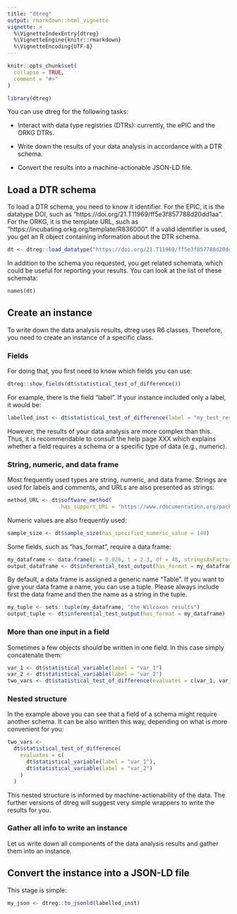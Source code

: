 ```yaml
---
title: "dtreg"
output: rmarkdown::html_vignette
vignette: >
  %\VignetteIndexEntry{dtreg}
  %\VignetteEngine{knitr::rmarkdown}
  %\VignetteEncoding{UTF-8}
---
```


```r
knitr::opts_chunk$set(
  collapse = TRUE,
  comment = "#>"
)
```

```r
library(dtreg)
```
You can use dtreg for the following tasks:

* Interact with data type registries (DTRs): currently, the ePIC and the ORKG DTRs.

* Write down the results of your data analysis in accordance with a DTR schema.

* Convert the results into a machine-actionable JSON-LD file. 

## Load a DTR schema 

To load a DTR schema, you need to know it identifier.
For the EPIC, it is the datatype DOI, such as "https://doi.org/21.T11969/ff5e3f857788d20dd1aa".
For the ORKG, it is the template URL, such as "https://incubating.orkg.org/template/R836000".
If a valid identifier is used, you get an R object containing information about the DTR schema.

```r
dt <- dtreg::load_datatype("https://doi.org/21.T11969/ff5e3f857788d20dd1aa")
```
In addition to the schema you requested, you get related schemata, which could be  useful for reporting your results.
You can look at the list of these schemata:

```r
names(dt)
```
## Create an instance 

To write down the data analysis results, dtreg uses R6 classes. Therefore, you need to create an instance of a specific class.

### Fields 

For doing that, you first need to know which fields you can use: 

```r
dtreg::show_fields(dt$statistical_test_of_difference())
```

For example, there is the field "label". If your instance included only a label, it would be:

```r
labelled_inst <- dt$statistical_test_of_difference(label = "my_test_results")
```

However, the results of your data analysis are more complex than this.
Thus, it is recommendable to consult the help page XXX which explains whether a field requires a schema or a specific type of data (e.g., numeric).  

### String, numeric, and data frame

Most frequently used types are string, numeric, and data frame.
Strings are used for labels and comments, and URLs are also presented as strings:

```r
method_URL <- dt$software_method(
                 has_support_URL = "https://www.rdocumentation.org/packages/stats/versions/3.6.2/topics/wilcox.test")
```

Numeric values are also frequently used:

```r
sample_size <- dt$sample_size(has_specified_numeric_value = 148)
```

Some fields, such as "has_format", require a data frame: 

```r
my_dataframe <- data.frame(p = 0.026, t = 2.3, df = 48, stringsAsFactors = FALSE)
output_dataframe <- dt$inferential_test_output(has_format = my_dataframe)

```

By default, a data frame is assigned a generic name "Table". If you want to give your data frame a name, you can use a tuple. Please always include first the data frame and then the name as a string in the tuple. 

```r
my_tuple <- sets::tuple(my_dataframe, "the Wilcoxon results")
output_tuple <- dt$inferential_test_output(has_format = my_dataframe)
```
### More than one input in a field

Sometimes a few objects should be written in one field.
In this case simply concatenate them:

```r
var_1 <- dt$statistical_variable(label = "var_1")
var_2 <- dt$statistical_variable(label = "var_2")
two_vars <- dt$statistical_test_of_difference(evaluates = c(var_1, var_2))
```

### Nested structure

In the example above you can see that a field of a schema might require another schema. It can be also written this way, depending on what is more convenient for you: 


```r
two_vars <- 
  dt$statistical_test_of_difference(
    evaluates = c(
      dt$statistical_variable(label = "var_1"),
      dt$statistical_variable(label = "var_2")
    )
  )
```

This nested structure is informed by machine-actionability of the data. The further versions of dtreg will suggest very simple wrappers to write the results for you.

### Gather all info to write an instance 

Let us write down all components of the data analysis results and gather them into an instance. 

## Convert the instance into a JSON-LD file

This stage is simple:


```r
my_json <- dtreg::to_jsonld(labelled_inst)
```
